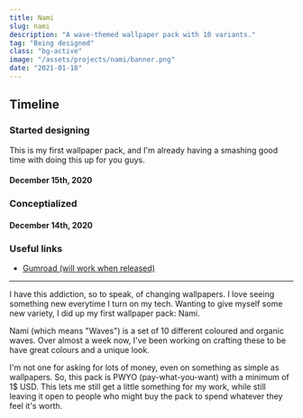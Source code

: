 ```yaml
---
title: Nami
slug: nami
description: "A wave-themed wallpaper pack with 10 variants."
tag: "Being designed"
class: "bg-active"
image: "/assets/projects/nami/banner.png"
date: "2021-01-18"
---
```


<h2>Timeline</h2>
<section id="timeline">
  <section className="progress">
    <h3>Started designing</h3>
    <p>
      This is my first wallpaper pack, and I&apos;m already having a smashing good time with doing this up for you guys.
    </p>
    <h4 className="minor">December 15th, 2020</h4>
  </section>
  <section className="progress">
    <h3>Conceptialized</h3>
    <h4 className="minor">December 14th, 2020</h4>
  </section>
</section>

### Useful links
- [Gumroad (will work when released)](http://gum.co/lzjVt)

---

I have this addiction, so to speak, of changing wallpapers. I love seeing something new everytime I turn on my tech. Wanting to give myself some new variety, I did up my first wallpaper pack: Nami.

Nami (which means &quot;Waves&quot;) is a set of 10 different coloured and organic waves. Over almost a week now, I've been working on crafting these to be have great colours and a unique look.

I'm not one for asking for lots of money, even on something as simple as wallpapers. So, this pack is PWYO (pay-what-you-want) with a minimum of 1$ USD. This lets me still get a little something for my work, while still leaving it open to people who might buy the pack to spend whatever they feel it's worth.

